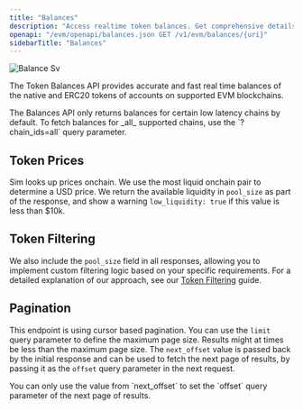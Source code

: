 ```yaml
---
title: "Balances"
description: "Access realtime token balances. Get comprehensive details about native and ERC20 tokens, including token metadata and USD valuations."
openapi: "/evm/openapi/balances.json GET /v1/evm/balances/{uri}"
sidebarTitle: "Balances"
---
```



![Balance Sv](/images/balance.svg)

The Token Balances API provides accurate and fast real time balances of the native and ERC20 tokens of accounts on supported EVM blockchains.

<Note>
  The Balances API only returns balances for certain low latency chains by default.
  To fetch balances for _all_ supported chains, use the `?chain_ids=all` query parameter.
</Note>

<SupportedChains endpoint="balances" />

## Token Prices

Sim looks up prices onchain. We use the most liquid onchain pair to determine a USD price. We return the available liquidity in `pool_size` as part of the response, and show a warning `low_liquidity:	true` if this value is less than \$10k.

## Token Filtering

We also include the `pool_size` field in all responses, allowing you to implement custom filtering logic based on your specific requirements. For a detailed explanation of our approach, see our [Token Filtering](/token-filtering) guide.

## Pagination

This endpoint is using cursor based pagination. You can use the `limit` query parameter to define the maximum page size.
Results might at times be less than the maximum page size.
The `next_offset` value is passed back by the initial response and can be used to fetch the next page of results, by passing it as the `offset` query parameter in the next request.

<Warning>
  You can only use the value from `next_offset` to set the `offset` query parameter of the next page of results.
</Warning>
